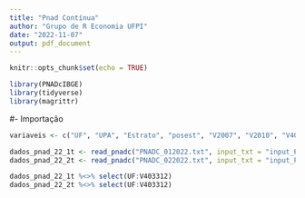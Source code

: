 ```yaml
---
title: "Pnad Contínua"
author: "Grupo de R Economia UFPI"
date: "2022-11-07"
output: pdf_document
---
```


```r
knitr::opts_chunk$set(echo = TRUE)

library(PNADcIBGE)
library(tidyverse)
library(magrittr)
```

#- Importação

```r

variaveis <- c("UF", "UPA", "Estrato", "posest", "V2007", "V2010", "V403312", "V1028")

dados_pnad_22_1t <- read_pnadc("PNADC_012022.txt", input_txt = "input_PNADC_trimestral.txt", vars = variaveis)
dados_pnad_22_2t <- read_pnadc("PNADC_022022.txt", input_txt = "input_PNADC_trimestral.txt", vars = variaveis)

dados_pnad_22_1t %<>% select(UF:V403312)
dados_pnad_22_2t %<>% select(UF:V403312)
```

